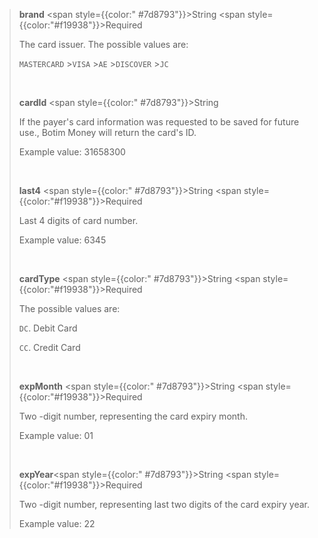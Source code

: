 > **brand** <span style={{color:" #7d8793"}}>String</span> <span style={{color:"#f19938"}}>Required</span>
>
> The card issuer. The possible values are:
>
> `MASTERCARD` >`VISA` >`AE` >`DISCOVER` >`JC`
>
> <br />
>
> **cardId** <span style={{color:" #7d8793"}}>String</span>
>
> If the payer's card information was requested to be saved for future use., Botim Money will return the card's ID.
>
> Example value: 31658300
>
> <br />
>
> **last4** <span style={{color:" #7d8793"}}>String</span> <span style={{color:"#f19938"}}>Required</span>
>
> Last 4 digits of card number.
>
> Example value: 6345
>
> <br />
>
> **cardType** <span style={{color:" #7d8793"}}>String</span> <span style={{color:"#f19938"}}>Required</span>
>
> The possible values are:
>
> `DC`. Debit Card
>
> `CC`. Credit Card
>
> <br />
>
> **expMonth** <span style={{color:" #7d8793"}}>String</span> <span style={{color:"#f19938"}}>Required</span>
>
> Two -digit number, representing the card expiry month.
>
> Example value: 01
>
> <br />
>
> **expYear**<span style={{color:" #7d8793"}}>String</span> <span style={{color:"#f19938"}}>Required</span>
>
> Two -digit number, representing last two digits of the card expiry year.
>
> Example value: 22
